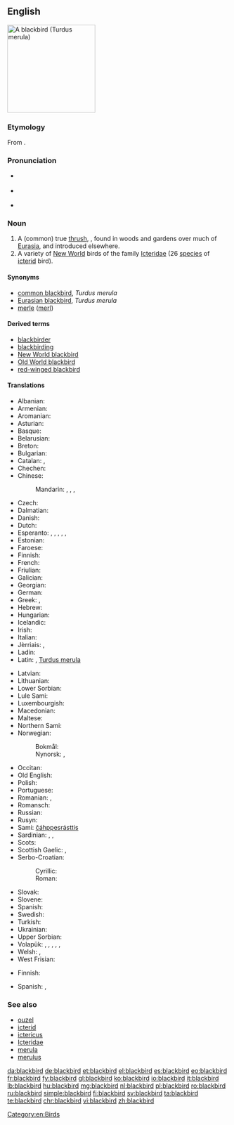 ==English==
[[Image:Solsort.jpg|thumb|right|200px|A blackbird (''Turdus merula'')]]
{{wikipedia}}
{{wikipedia|Icterid}}

===Etymology===
From {{compound|black|bird}}.

===Pronunciation===
* {{a|UK}} {{IPA|/ˈblakbəːd/}}
* {{a|US}} {{IPA|/ˈblækbəɹd/}}
* {{audio|en-us-blackbird.ogg|Audio (US)}}

===Noun===
{{en-noun}}

# A (common) true [[thrush]], {{taxlink|Turdus merula|species|noshow=1}}, found in woods and gardens over much of [[Eurasia]], and introduced elsewhere.
# A variety of [[New World]] birds of the family [[Icteridae]] (26 [[species]] of [[icterid]] bird).

====Synonyms====
* [[common blackbird]], ''Turdus merula''
* [[Eurasian blackbird]], ''Turdus merula''
* [[merle]] ([[merl]])

====Derived terms====
* [[blackbirder]]
* [[blackbirding]]
* [[New World blackbird]]
* [[Old World blackbird]]
* [[red-winged blackbird]]

====Translations====
{{trans-top|common thrush, ''Turdus merula''}}
* Albanian: {{t|sq|mëllenjë}}
* Armenian: {{t|hy|սև կեռնեխ|tr=sev keṙnex}}
* Aromanian: {{t|rup|njerlã|f}}
* Asturian: {{t|ast|ñerbatu|m}}
* Basque: {{t|eu|zozo}}
* Belarusian: {{t|be|дрозд}}
* Breton: {{t|br|moualc’h zu}}
* Bulgarian: {{t+|bg|кос|tr=kos}}
* Catalan: {{t|ca|merla|f}}, {{t|ca|tord negre|m}}
* Chechen: {{t|ce|Iаьржа хьоза}}
* Chinese:
*: Mandarin: {{t+|cmn|山鳥|sc=Hani}}, {{t|cmn|山鸟|tr=shānniǎo|sc=Hani}}, {{t+|cmn|烏鶇|sc=Hani}}, {{t|cmn|乌鸫|tr=wūdōng|sc=Hani}}
* Czech: {{t+|cs|kos}}
* Dalmatian: {{t|dlm|miarla|f}}
* Danish: {{t+|da|solsort|c}}
* Dutch: {{t+|nl|merel|m}}
* Esperanto: {{qualifier|♂♀}} {{t|eo|merlo}}, {{qualifier|♂}} {{t|eo|virmerlo}}, {{qualifier|♀}} {{t|eo|merlino}}, {{qualifier|♂♀ offspring}} {{t|eo|merlido}}, {{qualifier|♂ offspring}} {{t|eo|virmerlido}}, {{qualifier|♀ offspring}} {{t|eo|merlidino}}
* Estonian: {{t+|et|musträstas}}
* Faroese: {{t+|fo|kvørkveggja}}
* Finnish: {{t+|fi|mustarastas}}
* French: {{t+|fr|merle|m}}
* Friulian: {{t|fur|mierli|m}}
* Galician: {{t+|gl|merlo|m}}
* Georgian: {{t|ka|შაშვი|tr=šašvi|sc=Geor}}
* German: {{t+|de|Amsel|f}}
* Greek: {{t+|el|κόσσυφος|m|tr=kóssyfos}}, {{t+|el|κοτσύφι|n|tr=kotsýfi}}
* Hebrew: {{t|he|שחרור|m|tr=shakharúr|sc=Hebr}}
* Hungarian: {{t+|hu|feketerigó}}
* Icelandic: {{t+|is|svartþröstur}}
* Irish: {{t|ga|lon dobh}}
* Italian: {{t+|it|merlo|m}}
* Jèrriais: {{qualifier|male}} {{t|roa-jer|mêle|m}}, {{qualifier|female}} {{t|roa-jer|mêlerêsse|f}}
* Ladin: {{t|lld|merlo}}
* Latin: {{t|la|merula}}, [[Turdus merula]] {{qualifier|scientific}}
{{trans-mid}}
* Latvian: {{t|lv|melnais meža strazds}}
* Lithuanian: {{t|lt|juodasis strazdas}}
* Lower Sorbian: {{t|dsb|kos}}
* Lule Sami: {{t|smj|tjáhppisrástes}}
* Luxembourgish: {{t+|lb|Märel|f}}
* Macedonian: {{t|mk|кос|tr=kos}}
* Maltese: {{t|mt|malvizz iswed}}
* Northern Sami: {{t|se|čáhppesrásttis}}
* Norwegian: 
*: Bokmål: {{t+|nb|svarttrost|m}}
*: Nynorsk: {{t|nn|svarttrast|m|f}}, {{t|nn|svarttrost|m|f}}
* Occitan: {{t|oc|mèrle}}
* Old English: {{t|ang|ōsle|f}}
* Polish: {{t+|pl|kos|m}}
* Portuguese: {{t+|pt|melro|m}}
* Romanian: {{t|ro|mierla-neagră|f}}, {{t+|ro|mierlă|f}}
* Romansch: {{t|rm|merlotscha|f}}
* Russian: {{t|ru|чёрный дрозд|m|tr=čórnyj drozd}}
* Rusyn: {{t|rue|кос|m|tr=kos}}
* Sami: [[čáhppesrásttis]]
* Sardinian: {{t|sc|picchiaranzu}}, {{t|sc|mérula}}, {{t|sc|meurra}}
* Scots: {{t|sco|blackie}}
* Scottish Gaelic: {{t|gd|lon|m}}, {{t|gd|lon dubh|m}}
* Serbo-Croatian:
*: Cyrillic: {{t|sh|кос|m}}
*: Roman: {{t|sh|kos|m}}
* Slovak: {{t|sk|drozd|m}}
* Slovene: {{t+|sl|kos|m}}
* Spanish: {{t+|es|mirlo|m}}
* Swedish: {{t+|sv|koltrast|c}}
* Turkish: {{t+|tr|karatavuk}}
* Ukrainian: {{t|uk|чорний дрізд|m|tr=čórnyj drizd}}
* Upper Sorbian: {{t|hsb|kós}}
* Volapük: {{qualifier|♂♀}} {{t+|vo|merul}}, {{qualifier|♂}} {{t|vo|himerul}}, {{qualifier|♀}} {{t|vo|jimerul}}, {{qualifier|♂♀ offspring}} {{t|vo|merulül}}, {{qualifier|♂ offspring}} {{t|vo|himerulül}}, {{qualifier|♀ offspring}} {{t|vo|jimerulül}}
* Welsh: {{t+|cy|mwyalchen}}, {{t+|cy|aderyn du|m}}
* West Frisian: {{t+|fy|swarte lyster}}
{{trans-bottom}}

{{trans-top| bird of the family Icteridae}}
* Finnish: {{t+|fi|turpiaali}}
{{trans-mid}}
* Spanish: {{t|es|turpial|m}}, {{t|es|soldadito|m}}
{{trans-bottom}}

===See also===
* [[ouzel]]
* [[icterid]]
* [[ictericus]]
* [[Icteridae]]
* [[merula]]
* [[merulus]]

[[Category:en:Birds]]

[[da:blackbird]]
[[de:blackbird]]
[[et:blackbird]]
[[el:blackbird]]
[[es:blackbird]]
[[eo:blackbird]]
[[fr:blackbird]]
[[fy:blackbird]]
[[gl:blackbird]]
[[ko:blackbird]]
[[io:blackbird]]
[[it:blackbird]]
[[lb:blackbird]]
[[hu:blackbird]]
[[mg:blackbird]]
[[nl:blackbird]]
[[pl:blackbird]]
[[ro:blackbird]]
[[ru:blackbird]]
[[simple:blackbird]]
[[fi:blackbird]]
[[sv:blackbird]]
[[ta:blackbird]]
[[te:blackbird]]
[[chr:blackbird]]
[[vi:blackbird]]
[[zh:blackbird]]